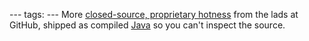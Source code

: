 ---
tags:
---
More [http://github.com/blog/441-announcing-github-fi closed-source, proprietary hotness] from the lads at GitHub, shipped as compiled [[Java]] so you can't inspect the source.
